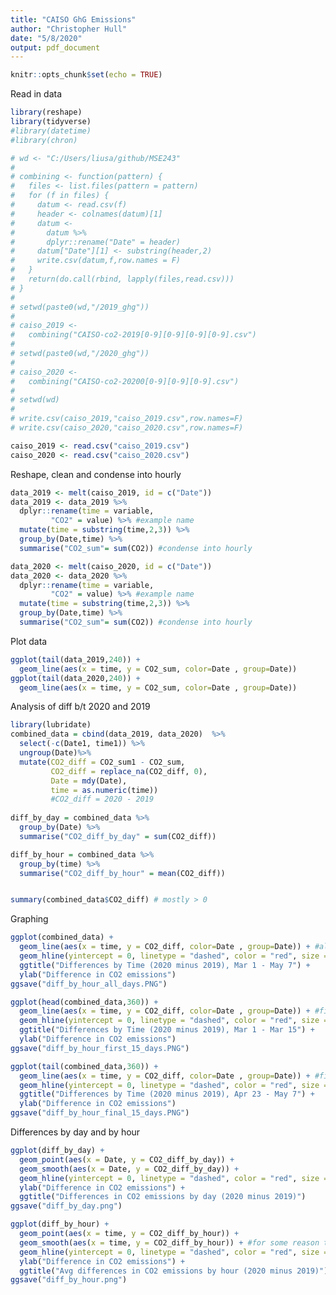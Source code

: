 ```yaml
---
title: "CAISO GhG Emissions"
author: "Christopher Hull"
date: "5/8/2020"
output: pdf_document
---
```


```r
knitr::opts_chunk$set(echo = TRUE)
```

Read in data
```r
library(reshape)
library(tidyverse)
#library(datetime)
#library(chron)

# wd <- "C:/Users/liusa/github/MSE243"
# 
# combining <- function(pattern) {
#   files <- list.files(pattern = pattern)
#   for (f in files) {
#     datum <- read.csv(f)
#     header <- colnames(datum)[1]
#     datum <- 
#       datum %>% 
#       dplyr::rename("Date" = header)
#     datum["Date"][1] <- substring(header,2)
#     write.csv(datum,f,row.names = F)
#   }
#   return(do.call(rbind, lapply(files,read.csv)))
# }
# 
# setwd(paste0(wd,"/2019_ghg"))
# 
# caiso_2019 <- 
#   combining("CAISO-co2-2019[0-9][0-9][0-9][0-9].csv")
# 
# setwd(paste0(wd,"/2020_ghg"))
# 
# caiso_2020 <-
#   combining("CAISO-co2-20200[0-9][0-9][0-9].csv")
# 
# setwd(wd)
# 
# write.csv(caiso_2019,"caiso_2019.csv",row.names=F)
# write.csv(caiso_2020,"caiso_2020.csv",row.names=F)

caiso_2019 <- read.csv("caiso_2019.csv")
caiso_2020 <- read.csv("caiso_2020.csv")

```

Reshape, clean and condense into hourly 
```r
data_2019 <- melt(caiso_2019, id = c("Date"))
data_2019 <- data_2019 %>%
  dplyr::rename(time = variable,
         "CO2" = value) %>% #example name
  mutate(time = substring(time,2,3)) %>%
  group_by(Date,time) %>%
  summarise("CO2_sum"= sum(CO2)) #condense into hourly

data_2020 <- melt(caiso_2020, id = c("Date"))
data_2020 <- data_2020 %>%
  dplyr::rename(time = variable,
         "CO2" = value) %>% #example name
  mutate(time = substring(time,2,3)) %>%
  group_by(Date,time) %>%
  summarise("CO2_sum"= sum(CO2)) #condense into hourly
```


Plot data
```r
ggplot(tail(data_2019,240)) + 
  geom_line(aes(x = time, y = CO2_sum, color=Date , group=Date))
ggplot(tail(data_2020,240)) + 
  geom_line(aes(x = time, y = CO2_sum, color=Date , group=Date))
```


Analysis of diff b/t 2020 and 2019
```r
library(lubridate)
combined_data = cbind(data_2019, data_2020)  %>%
  select(-c(Date1, time1)) %>%
  ungroup(Date)%>%
  mutate(CO2_diff = CO2_sum1 - CO2_sum, 
         CO2_diff = replace_na(CO2_diff, 0),
         Date = mdy(Date),
         time = as.numeric(time))
         #CO2_diff = 2020 - 2019  
  
diff_by_day = combined_data %>%
  group_by(Date) %>%
  summarise("CO2_diff_by_day" = sum(CO2_diff))

diff_by_hour = combined_data %>% 
  group_by(time) %>% 
  summarise("CO2_diff_by_hour" = mean(CO2_diff)) 



```

```r
summary(combined_data$CO2_diff) # mostly > 0
```




Graphing 
```r
ggplot(combined_data) + 
  geom_line(aes(x = time, y = CO2_diff, color=Date , group=Date)) + #all dates
  geom_hline(yintercept = 0, linetype = "dashed", color = "red", size = 1) +
  ggtitle("Differences by Time (2020 minus 2019), Mar 1 - May 7") +
  ylab("Difference in CO2 emissions") 
ggsave("diff_by_hour_all_days.PNG")

ggplot(head(combined_data,360)) + 
  geom_line(aes(x = time, y = CO2_diff, color=Date , group=Date)) + #first 15
  geom_hline(yintercept = 0, linetype = "dashed", color = "red", size = 1) +
  ggtitle("Differences by Time (2020 minus 2019), Mar 1 - Mar 15") +
  ylab("Difference in CO2 emissions") 
ggsave("diff_by_hour_first_15_days.PNG")

ggplot(tail(combined_data,360)) + 
  geom_line(aes(x = time, y = CO2_diff, color=Date , group=Date)) + #final 15
  geom_hline(yintercept = 0, linetype = "dashed", color = "red", size = 1) +
  ggtitle("Differences by Time (2020 minus 2019), Apr 23 - May 7") +
  ylab("Difference in CO2 emissions") 
ggsave("diff_by_hour_final_15_days.PNG")

```
Differences by day and by hour

```r
ggplot(diff_by_day) +
  geom_point(aes(x = Date, y = CO2_diff_by_day)) +
  geom_smooth(aes(x = Date, y = CO2_diff_by_day)) +
  geom_hline(yintercept = 0, linetype = "dashed", color = "red", size = 1) +
  ylab("Difference in CO2 emissions") +
  ggtitle("Differences in CO2 emissions by day (2020 minus 2019)")
ggsave("diff_by_day.png")

ggplot(diff_by_hour) +
  geom_point(aes(x = time, y = CO2_diff_by_hour)) +
  geom_smooth(aes(x = time, y = CO2_diff_by_hour)) + #for some reason the geom_smooth is not showing up for me?
  geom_hline(yintercept = 0, linetype = "dashed", color = "red", size = 1) +
  ylab("Difference in CO2 emissions") +
  ggtitle("Avg differences in CO2 emissions by hour (2020 minus 2019)")
ggsave("diff_by_hour.png")

```


